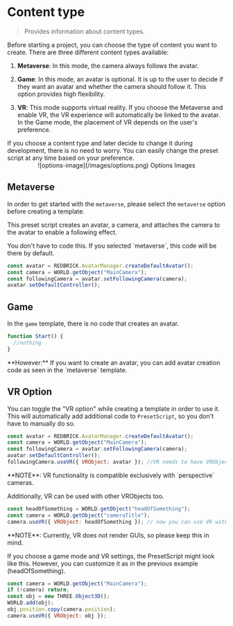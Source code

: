 
# Content type

> Provides information about content types.

Before starting a project, you can choose the type of content you want to create. There are three different content types available:

1. **Metaverse**: In this mode, the camera always follows the avatar.

2. **Game**: In this mode, an avatar is optional. It is up to the user to decide if they want an avatar and whether the camera should follow it. This option provides high flexibility.

3. **VR**: This mode supports virtual reality. If you choose the Metaverse and enable VR, the VR experience will automatically be linked to the avatar. In the Game mode, the placement of VR depends on the user's preference.

<Callout type="warning">
  If you choose a content type and later decide to change it during development,
  there is no need to worry. You can easily change the preset script at any time
  based on your preference.
</Callout>

<Cards>
  <Cards.Card title="Metaverse" href="./content-type#metaverse" />
  <Cards.Card title="Game" href="./content-type#game" />
  <Cards.Card title="VR" href="./content-type#vr-option" />
</Cards>

<br />

<center>![options-image](/images/options.png) Options Images</center>

## Metaverse

In order to get started with the `metaverse`, please select the `metaverse` option before creating a template.

This preset script creates an avatar, a camera, and attaches the camera to the avatar to enable a following effect.

<Callout type="warning" emoji="⚠️">
  You don't have to code this. If you selected `metaverse`, this code will be
  there by default.
</Callout>

```js showLineNumbers copy filename="PresetScript"
const avatar = REDBRICK.AvatarManager.createDefaultAvatar();
const camera = WORLD.getObject("MainCamera");
const followingCamera = avatar.setFollowingCamera(camera);
avatar.setDefaultController();
```

## Game

In the `game` template, there is no code that creates an avatar.

```js showLineNumbers copy filename="PresetScript" {2}
function Start() {
  //nothing
}
```

<Callout type="info" emoji="ℹ️">
  **However:** If you want to create an avatar, you can add avatar creation code
  as seen in the `metaverse` template.
</Callout>

## VR Option

You can toggle the "VR option" while creating a template in order to use it. This will automatically add additional code to `PresetScript`, so you don't have to manually do so.

```js showLineNumbers copy filename="PresetScript"
const avatar = REDBRICK.AvatarManager.createDefaultAvatar();
const camera = WORLD.getObject("MainCamera");
const followingCamera = avatar.setFollowingCamera(camera);
avatar.setDefaultController();
followingCamera.useVR({ VRObject: avatar }); //VR needs to have VRObject
```

<Callout type="warning" emoji="⚠️">
  **NOTE**: VR functionality is compatible exclusively with `perspective`
  cameras.
</Callout>

Additionally, VR can be used with other VRObjects too.

```js showLineNumbers copy filename="VRObject" {3}
const headOfSomething = WORLD.getObject("headOfSomething");
const camera = WORLD.getObject("cameraTitle");
camera.useVR({ VRObject: headOfSomething }); // now you can use VR without an avatar
```

<Callout type="warning" emoji="⚠️">
  **NOTE**: Currently, VR does not render GUIs, so please keep this in mind.
</Callout>

If you choose a game mode and VR settings, the PresetScript might look like this. However, you can customize it as in the previous example (headOfSomething).

```js showLineNumbers copy filename="VR GAME PresetScript"
const camera = WORLD.getObject("MainCamera");
if (!camera) return;
const obj = new THREE.Object3D();
WORLD.add(obj);
obj.position.copy(camera.position);
camera.useVR({ VRObject: obj });
```
